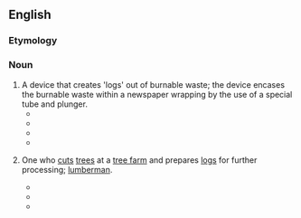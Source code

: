 ==English==

===Etymology===
{{compound|en|log|maker}}

===Noun===
{{en-noun}}

# A device that creates 'logs' out of burnable waste; the device encases the burnable waste within a newspaper wrapping by the use of a special tube and plunger.
#* {{quote-book|lang=en|year=1983 |title=Clean Air - Volume 13, Issues 1-4 |page=108 |passage=The Advertising Standards Authority concluded that the complaint was justified, noting that under the Act, authorisation for fuels produced by the "'''logmaker'''" would be unlikely since manufacture could not be controlled to a sufficient degree to ensure uniform quality of any fuel produced. }}
#* {{quote-book|lang=en|year=2011  |title=Save the planet: 52 brilliant ideas for rescuing our world  |author=Natalia Marshall  |page=93 |ISBN=1908189215 |passage=You need to soak the paper in water, squash it into the '''logmaker''' and squeeze down the handles. }}
#* {{quote-book|lang=en|year=2012 |title=This Cold House: The Simple Science of Energy Efficiency |author=Colin Smith   |page= |ISBN=1421410443 |passage=In fact nowadays, you can buy hand-cranked '''log-makers''' that will compact your newspapers, which are also cellulose, into handy burnable briquettes -- useful if you are miles from recycling facilities. }}
#* {{quote-newsgroup|lang=en|date=May 1, 2014|author=John|title= Paper Log Maker |url=|newsgroup=lowery278trouperide|passage=y'know those paper '''logmakers''' where you soak some newspaper and then put it in a metal box and pull the handles to compress it? I have tried to this. }}
# {{lb|en|UK}} One who [[cut]]s [[tree]]s at a [[tree farm]] and prepares [[log]]s for further processing; [[lumberman]].
#* {{quote-book|lang=en|year=1922 |title=Canada Lumberman and Woodworker - Volume 42 |page=50 |passage=So, on the alert for any sound which might enable him to locate '''logmaker''' or roadcutter who would put him on the track of Angus, he tramped along and it was not long before his attention was rewarded. }}
#* {{quote-book|lang=en|year=1993  |title=Managing New Zealand's Forests for Future Markets |author=John Galbraith |passage=Log making exhibited a workload which could be classified as moderate to heavy because the '''logmaker''' used a chainsaw on the landing. }}
#* {{quote-book|lang=en|year=1997 |title=Woodlot Logging  |passage=A poor '''logmaker''' who managed to achieve 70% of the optimum would be loosing $60 per tree which is $30 per tonne or $18,000 per hectare. }}